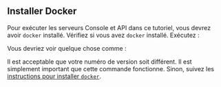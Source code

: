 
## Installer Docker

Pour exécuter les serveurs Console et API dans ce tutoriel, vous devrez avoir `docker` installé.
Vérifiez si vous avez `docker` installé. Exécutez :

<TerminalCommand code="docker --version" />

Vous devriez voir quelque chose comme :

<DockerVersionOutput />

Il est acceptable que votre numéro de version soit différent. Il est simplement important que cette commande fonctionne.
Sinon, suivez les [instructions pour installer `docker`][install docker].

[install docker]: https://docs.docker.com/get-docker/
